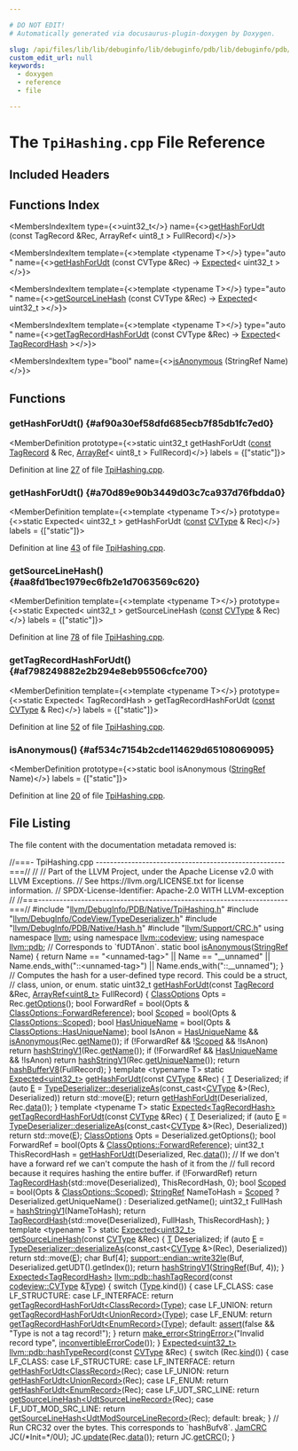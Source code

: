```yaml
---

# DO NOT EDIT!
# Automatically generated via docusaurus-plugin-doxygen by Doxygen.

slug: /api/files/lib/lib/debuginfo/lib/debuginfo/pdb/lib/debuginfo/pdb/native/tpihashing-cpp
custom_edit_url: null
keywords:
  - doxygen
  - reference
  - file

---
```





# The `TpiHashing.cpp` File Reference

<DoxygenPage pluginConfig={pluginConfig}>



## Included Headers

<IncludesList>
<IncludesListItem
  filePath="llvm/DebugInfo/PDB/Native/TpiHashing.h"
  permalink="/docs/api/files/include/include/llvm/include/llvm/debuginfo/include/llvm/debuginfo/pdb/include/llvm/debuginfo/pdb/native/tpihashing-h"
  isLocal="true" />
<IncludesListItem
  filePath="llvm/DebugInfo/CodeView/TypeDeserializer.h"
  permalink="/docs/api/files/include/include/llvm/include/llvm/debuginfo/include/llvm/debuginfo/codeview/typedeserializer-h"
  isLocal="true" />
<IncludesListItem
  filePath="llvm/DebugInfo/PDB/Native/Hash.h"
  permalink="/docs/api/files/include/include/llvm/include/llvm/debuginfo/include/llvm/debuginfo/pdb/include/llvm/debuginfo/pdb/native/hash-h"
  isLocal="true" />
<IncludesListItem
  filePath="llvm/Support/CRC.h"
  permalink="/docs/api/files/include/include/llvm/include/llvm/support/crc-h"
  isLocal="true" />
</IncludesList>

## Functions Index

<MembersIndex>

<MembersIndexItem
  type={<>uint32&#95;t</>}
  name={<><a href="#af90a30ef58dfd685ecb7f85db1fc7ed0">getHashForUdt</a> (const TagRecord &amp;Rec, ArrayRef&lt; uint8&#95;t &gt; FullRecord)</>}>
</MembersIndexItem>

<MembersIndexItem
  template={<>template &lt;typename T&gt;</>}
  type="auto "
  name={<><a href="#a70d89e90b3449d03c7ca937d76fbdda0">getHashForUdt</a> (const CVType &amp;Rec) -&gt; <a href="/docs/api/classes/llvm/expected">Expected</a>&lt; uint32&#95;t &gt;</>}>
</MembersIndexItem>

<MembersIndexItem
  template={<>template &lt;typename T&gt;</>}
  type="auto "
  name={<><a href="#aa8fd1bec1979ec6fb2e1d7063569c620">getSourceLineHash</a> (const CVType &amp;Rec) -&gt; <a href="/docs/api/classes/llvm/expected">Expected</a>&lt; uint32&#95;t &gt;</>}>
</MembersIndexItem>

<MembersIndexItem
  template={<>template &lt;typename T&gt;</>}
  type="auto "
  name={<><a href="#af798249882e2b294e8eb95506cfce700">getTagRecordHashForUdt</a> (const CVType &amp;Rec) -&gt; <a href="/docs/api/classes/llvm/expected">Expected</a>&lt; <a href="/docs/api/structs/llvm/pdb/tagrecordhash">TagRecordHash</a> &gt;</>}>
</MembersIndexItem>

<MembersIndexItem
  type="bool"
  name={<><a href="#af534c7154b2cde114629d65108069095">isAnonymous</a> (StringRef Name)</>}>
</MembersIndexItem>

</MembersIndex>


<SectionDefinition>

## Functions

### getHashForUdt() {#af90a30ef58dfd685ecb7f85db1fc7ed0}

<MemberDefinition
  prototype={<>static uint32&#95;t getHashForUdt (<a href="/docs/api/files/lib/lib/target/lib/target/aarch64/aarch64promoteconstant-cpp/#a90f8350fecae261c25be85d38b451bff">const</a> <a href="/docs/api/classes/llvm/codeview/tagrecord">TagRecord</a> &amp; Rec, <a href="/docs/api/classes/llvm/arrayref">ArrayRef</a>&lt; uint8&#95;t &gt; FullRecord)</>}
  labels = {["static"]}>

Definition at line <a href="#l00027">27</a> of file <a href="/docs/api/files/lib/lib/debuginfo/lib/debuginfo/pdb/lib/debuginfo/pdb/native/tpihashing-cpp">TpiHashing.cpp</a>.
</MemberDefinition>

### getHashForUdt() {#a70d89e90b3449d03c7ca937d76fbdda0}

<MemberDefinition
  template={<>template &lt;typename T&gt;</>}
  prototype={<>static Expected&lt; uint32&#95;t &gt; getHashForUdt (<a href="/docs/api/files/lib/lib/target/lib/target/aarch64/aarch64promoteconstant-cpp/#a90f8350fecae261c25be85d38b451bff">const</a> <a href="/docs/api/namespaces/llvm/codeview/#a238eda31f74c0f0f3224f71b50b7d165">CVType</a> &amp; Rec)</>}
  labels = {["static"]}>

Definition at line <a href="#l00043">43</a> of file <a href="/docs/api/files/lib/lib/debuginfo/lib/debuginfo/pdb/lib/debuginfo/pdb/native/tpihashing-cpp">TpiHashing.cpp</a>.
</MemberDefinition>

### getSourceLineHash() {#aa8fd1bec1979ec6fb2e1d7063569c620}

<MemberDefinition
  template={<>template &lt;typename T&gt;</>}
  prototype={<>static Expected&lt; uint32&#95;t &gt; getSourceLineHash (<a href="/docs/api/files/lib/lib/target/lib/target/aarch64/aarch64promoteconstant-cpp/#a90f8350fecae261c25be85d38b451bff">const</a> <a href="/docs/api/namespaces/llvm/codeview/#a238eda31f74c0f0f3224f71b50b7d165">CVType</a> &amp; Rec)</>}
  labels = {["static"]}>

Definition at line <a href="#l00078">78</a> of file <a href="/docs/api/files/lib/lib/debuginfo/lib/debuginfo/pdb/lib/debuginfo/pdb/native/tpihashing-cpp">TpiHashing.cpp</a>.
</MemberDefinition>

### getTagRecordHashForUdt() {#af798249882e2b294e8eb95506cfce700}

<MemberDefinition
  template={<>template &lt;typename T&gt;</>}
  prototype={<>static Expected&lt; TagRecordHash &gt; getTagRecordHashForUdt (<a href="/docs/api/files/lib/lib/target/lib/target/aarch64/aarch64promoteconstant-cpp/#a90f8350fecae261c25be85d38b451bff">const</a> <a href="/docs/api/namespaces/llvm/codeview/#a238eda31f74c0f0f3224f71b50b7d165">CVType</a> &amp; Rec)</>}
  labels = {["static"]}>

Definition at line <a href="#l00052">52</a> of file <a href="/docs/api/files/lib/lib/debuginfo/lib/debuginfo/pdb/lib/debuginfo/pdb/native/tpihashing-cpp">TpiHashing.cpp</a>.
</MemberDefinition>

### isAnonymous() {#af534c7154b2cde114629d65108069095}

<MemberDefinition
  prototype={<>static bool isAnonymous (<a href="/docs/api/classes/llvm/stringref">StringRef</a> Name)</>}
  labels = {["static"]}>

Definition at line <a href="#l00020">20</a> of file <a href="/docs/api/files/lib/lib/debuginfo/lib/debuginfo/pdb/lib/debuginfo/pdb/native/tpihashing-cpp">TpiHashing.cpp</a>.
</MemberDefinition>

</SectionDefinition>

## File Listing

The file content with the documentation metadata removed is:

<ProgramListing>

<Link id="l00001" /><CodeLine lineNumber="1"><span class="doxyHighlightComment">//===- TpiHashing.cpp -----------------------------------------------------===//</span></CodeLine>
<Link id="l00002" /><CodeLine lineNumber="2"><span class="doxyHighlightComment">//</span></CodeLine>
<Link id="l00003" /><CodeLine lineNumber="3"><span class="doxyHighlightComment">// Part of the LLVM Project, under the Apache License v2.0 with LLVM Exceptions.</span></CodeLine>
<Link id="l00004" /><CodeLine lineNumber="4"><span class="doxyHighlightComment">// See https://llvm.org/LICENSE.txt for license information.</span></CodeLine>
<Link id="l00005" /><CodeLine lineNumber="5"><span class="doxyHighlightComment">// SPDX-License-Identifier: Apache-2.0 WITH LLVM-exception</span></CodeLine>
<Link id="l00006" /><CodeLine lineNumber="6"><span class="doxyHighlightComment">//</span></CodeLine>
<Link id="l00007" /><CodeLine lineNumber="7"><span class="doxyHighlightComment">//===----------------------------------------------------------------------===//</span></CodeLine>
<Link id="l00008" /><CodeLine lineNumber="8"></CodeLine>
<Link id="l00009" /><CodeLine lineNumber="9"><span class="doxyHighlightPreprocessor">#include &quot;<a href="/docs/api/files/include/include/llvm/include/llvm/debuginfo/include/llvm/debuginfo/pdb/include/llvm/debuginfo/pdb/native/tpihashing-h">llvm/DebugInfo/PDB/Native/TpiHashing.h</a>&quot;</span></CodeLine>
<Link id="l00010" /><CodeLine lineNumber="10"></CodeLine>
<Link id="l00011" /><CodeLine lineNumber="11"><span class="doxyHighlightPreprocessor">#include &quot;<a href="/docs/api/files/include/include/llvm/include/llvm/debuginfo/include/llvm/debuginfo/codeview/typedeserializer-h">llvm/DebugInfo/CodeView/TypeDeserializer.h</a>&quot;</span></CodeLine>
<Link id="l00012" /><CodeLine lineNumber="12"><span class="doxyHighlightPreprocessor">#include &quot;<a href="/docs/api/files/include/include/llvm/include/llvm/debuginfo/include/llvm/debuginfo/pdb/include/llvm/debuginfo/pdb/native/hash-h">llvm/DebugInfo/PDB/Native/Hash.h</a>&quot;</span></CodeLine>
<Link id="l00013" /><CodeLine lineNumber="13"><span class="doxyHighlightPreprocessor">#include &quot;<a href="/docs/api/files/include/include/llvm/include/llvm/support/crc-h">llvm/Support/CRC.h</a>&quot;</span></CodeLine>
<Link id="l00014" /><CodeLine lineNumber="14"></CodeLine>
<Link id="l00015" /><CodeLine lineNumber="15"><span class="doxyHighlightKeyword">using namespace </span><span class="doxyHighlight"><a href="/docs/api/namespaces/llvm">llvm</a>;</span></CodeLine>
<Link id="l00016" /><CodeLine lineNumber="16"><span class="doxyHighlightKeyword">using namespace </span><span class="doxyHighlight"><a href="/docs/api/namespaces/llvm/codeview">llvm::codeview</a>;</span></CodeLine>
<Link id="l00017" /><CodeLine lineNumber="17"><span class="doxyHighlightKeyword">using namespace </span><span class="doxyHighlight"><a href="/docs/api/namespaces/llvm/pdb">llvm::pdb</a>;</span></CodeLine>
<Link id="l00018" /><CodeLine lineNumber="18"></CodeLine>
<Link id="l00019" /><CodeLine lineNumber="19"><span class="doxyHighlightComment">// Corresponds to &#96;fUDTAnon&#96;.</span></CodeLine>
<Link id="l00020" /><CodeLine lineNumber="20" lineLink="#af534c7154b2cde114629d65108069095"><span class="doxyHighlightKeyword">static</span><span class="doxyHighlight"> </span><span class="doxyHighlightKeywordType">bool</span><span class="doxyHighlight"> <a href="#af534c7154b2cde114629d65108069095">isAnonymous</a>(<a href="/docs/api/classes/llvm/stringref">StringRef</a> Name) &#123;</span></CodeLine>
<Link id="l00021" /><CodeLine lineNumber="21"><span class="doxyHighlight">  </span><span class="doxyHighlightKeywordFlow">return</span><span class="doxyHighlight"> Name == </span><span class="doxyHighlightStringLiteral">&quot;&lt;unnamed-tag&gt;&quot;</span><span class="doxyHighlight"> || Name == </span><span class="doxyHighlightStringLiteral">&quot;&#95;&#95;unnamed&quot;</span><span class="doxyHighlight"> ||</span></CodeLine>
<Link id="l00022" /><CodeLine lineNumber="22"><span class="doxyHighlight">         Name.ends&#95;with(</span><span class="doxyHighlightStringLiteral">&quot;::&lt;unnamed-tag&gt;&quot;</span><span class="doxyHighlight">) || Name.ends&#95;with(</span><span class="doxyHighlightStringLiteral">&quot;::&#95;&#95;unnamed&quot;</span><span class="doxyHighlight">);</span></CodeLine>
<Link id="l00023" /><CodeLine lineNumber="23"><span class="doxyHighlight">&#125;</span></CodeLine>
<Link id="l00024" /><CodeLine lineNumber="24"></CodeLine>
<Link id="l00025" /><CodeLine lineNumber="25"><span class="doxyHighlightComment">// Computes the hash for a user-defined type record. This could be a struct,</span></CodeLine>
<Link id="l00026" /><CodeLine lineNumber="26"><span class="doxyHighlightComment">// class, union, or enum.</span></CodeLine>
<Link id="l00027" /><CodeLine lineNumber="27" lineLink="#af90a30ef58dfd685ecb7f85db1fc7ed0"><span class="doxyHighlightKeyword">static</span><span class="doxyHighlight"> uint32&#95;t <a href="#af90a30ef58dfd685ecb7f85db1fc7ed0">getHashForUdt</a>(</span><span class="doxyHighlightKeyword">const</span><span class="doxyHighlight"> <a href="/docs/api/classes/llvm/codeview/tagrecord">TagRecord</a> &amp;Rec,</span></CodeLine>
<Link id="l00028" /><CodeLine lineNumber="28"><span class="doxyHighlight">                              <a href="/docs/api/classes/llvm/arrayref">ArrayRef&lt;uint8&#95;t&gt;</a> FullRecord) &#123;</span></CodeLine>
<Link id="l00029" /><CodeLine lineNumber="29"><span class="doxyHighlight">  <a href="/docs/api/namespaces/llvm/codeview/#a4e60e0c351f13aade28b451480c44e5a">ClassOptions</a> Opts = Rec.<a href="/docs/api/classes/llvm/codeview/tagrecord/#a1ae1be6e6d0d96125297733a3cfb222a">getOptions</a>();</span></CodeLine>
<Link id="l00030" /><CodeLine lineNumber="30"><span class="doxyHighlight">  </span><span class="doxyHighlightKeywordType">bool</span><span class="doxyHighlight"> ForwardRef = bool(Opts &amp; <a href="/docs/api/namespaces/llvm/codeview/#a4e60e0c351f13aade28b451480c44e5aa7e37f2aff533091462989c02c0cac8a1">ClassOptions::ForwardReference</a>);</span></CodeLine>
<Link id="l00031" /><CodeLine lineNumber="31"><span class="doxyHighlight">  </span><span class="doxyHighlightKeywordType">bool</span><span class="doxyHighlight"> <a href="/docs/api/namespaces/llvm/codeview/#a4e60e0c351f13aade28b451480c44e5aa423f62fd0413b98ab4dd487ec060e628">Scoped</a> = bool(Opts &amp; <a href="/docs/api/namespaces/llvm/codeview/#a4e60e0c351f13aade28b451480c44e5aa423f62fd0413b98ab4dd487ec060e628">ClassOptions::Scoped</a>);</span></CodeLine>
<Link id="l00032" /><CodeLine lineNumber="32"><span class="doxyHighlight">  </span><span class="doxyHighlightKeywordType">bool</span><span class="doxyHighlight"> <a href="/docs/api/namespaces/llvm/codeview/#a4e60e0c351f13aade28b451480c44e5aa1d847ff214177f9339928f7be873cd38">HasUniqueName</a> = bool(Opts &amp; <a href="/docs/api/namespaces/llvm/codeview/#a4e60e0c351f13aade28b451480c44e5aa1d847ff214177f9339928f7be873cd38">ClassOptions::HasUniqueName</a>);</span></CodeLine>
<Link id="l00033" /><CodeLine lineNumber="33"><span class="doxyHighlight">  </span><span class="doxyHighlightKeywordType">bool</span><span class="doxyHighlight"> IsAnon = <a href="/docs/api/namespaces/llvm/codeview/#a4e60e0c351f13aade28b451480c44e5aa1d847ff214177f9339928f7be873cd38">HasUniqueName</a> &amp;&amp; <a href="#af534c7154b2cde114629d65108069095">isAnonymous</a>(Rec.<a href="/docs/api/classes/llvm/codeview/tagrecord/#a70d494508697280429a70e6b54e90564">getName</a>());</span></CodeLine>
<Link id="l00034" /><CodeLine lineNumber="34"></CodeLine>
<Link id="l00035" /><CodeLine lineNumber="35"><span class="doxyHighlight">  </span><span class="doxyHighlightKeywordFlow">if</span><span class="doxyHighlight"> (!ForwardRef &amp;&amp; !<a href="/docs/api/namespaces/llvm/codeview/#a4e60e0c351f13aade28b451480c44e5aa423f62fd0413b98ab4dd487ec060e628">Scoped</a> &amp;&amp; !IsAnon)</span></CodeLine>
<Link id="l00036" /><CodeLine lineNumber="36"><span class="doxyHighlight">    </span><span class="doxyHighlightKeywordFlow">return</span><span class="doxyHighlight"> <a href="/docs/api/namespaces/llvm/pdb/#a1737ab2b5a4c39b8eb3fcbd2e47abb65">hashStringV1</a>(Rec.<a href="/docs/api/classes/llvm/codeview/tagrecord/#a70d494508697280429a70e6b54e90564">getName</a>());</span></CodeLine>
<Link id="l00037" /><CodeLine lineNumber="37"><span class="doxyHighlight">  </span><span class="doxyHighlightKeywordFlow">if</span><span class="doxyHighlight"> (!ForwardRef &amp;&amp; <a href="/docs/api/namespaces/llvm/codeview/#a4e60e0c351f13aade28b451480c44e5aa1d847ff214177f9339928f7be873cd38">HasUniqueName</a> &amp;&amp; !IsAnon)</span></CodeLine>
<Link id="l00038" /><CodeLine lineNumber="38"><span class="doxyHighlight">    </span><span class="doxyHighlightKeywordFlow">return</span><span class="doxyHighlight"> <a href="/docs/api/namespaces/llvm/pdb/#a1737ab2b5a4c39b8eb3fcbd2e47abb65">hashStringV1</a>(Rec.<a href="/docs/api/classes/llvm/codeview/tagrecord/#ab3ecf47bdb500f15d02088ae17279b8b">getUniqueName</a>());</span></CodeLine>
<Link id="l00039" /><CodeLine lineNumber="39"><span class="doxyHighlight">  </span><span class="doxyHighlightKeywordFlow">return</span><span class="doxyHighlight"> <a href="/docs/api/namespaces/llvm/pdb/#a70e7a3749d35a58e1620b36a1a4183c1">hashBufferV8</a>(FullRecord);</span></CodeLine>
<Link id="l00040" /><CodeLine lineNumber="40"><span class="doxyHighlight">&#125;</span></CodeLine>
<Link id="l00041" /><CodeLine lineNumber="41"></CodeLine>
<Link id="l00042" /><CodeLine lineNumber="42"><span class="doxyHighlightKeyword">template</span><span class="doxyHighlight"> &lt;</span><span class="doxyHighlightKeyword">typename</span><span class="doxyHighlight"> T&gt;</span></CodeLine>
<Link id="l00043" /><CodeLine lineNumber="43" lineLink="#a70d89e90b3449d03c7ca937d76fbdda0"><span class="doxyHighlightKeyword">static</span><span class="doxyHighlight"> <a href="/docs/api/classes/llvm/expected">Expected&lt;uint32&#95;t&gt;</a> <a href="#af90a30ef58dfd685ecb7f85db1fc7ed0">getHashForUdt</a>(</span><span class="doxyHighlightKeyword">const</span><span class="doxyHighlight"> <a href="/docs/api/namespaces/llvm/codeview/#a238eda31f74c0f0f3224f71b50b7d165">CVType</a> &amp;Rec) &#123;</span></CodeLine>
<Link id="l00044" /><CodeLine lineNumber="44"><span class="doxyHighlight">  <a href="/docs/api/files/lib/lib/target/lib/target/mips/mips16isellowering-cpp/#a0acb682b8260ab1c60b918599864e2e5">T</a> Deserialized;</span></CodeLine>
<Link id="l00045" /><CodeLine lineNumber="45"><span class="doxyHighlight">  </span><span class="doxyHighlightKeywordFlow">if</span><span class="doxyHighlight"> (</span><span class="doxyHighlightKeyword">auto</span><span class="doxyHighlight"> <a href="/docs/api/files/lib/lib/ir/builtingcs-cpp/#abb2b3a60ccc38a28239e19a1646e0c8a">E</a> = <a href="/docs/api/classes/llvm/codeview/typedeserializer/#ad2afe9d87179bb184fd5f477db6e8509">TypeDeserializer::deserializeAs</a>(</span><span class="doxyHighlightKeyword">const&#95;cast&lt;</span><span class="doxyHighlight"><a href="/docs/api/namespaces/llvm/codeview/#a238eda31f74c0f0f3224f71b50b7d165">CVType</a> &amp;</span><span class="doxyHighlightKeyword">&gt;</span><span class="doxyHighlight">(Rec),</span></CodeLine>
<Link id="l00046" /><CodeLine lineNumber="46"><span class="doxyHighlight">                                               Deserialized))</span></CodeLine>
<Link id="l00047" /><CodeLine lineNumber="47"><span class="doxyHighlight">    </span><span class="doxyHighlightKeywordFlow">return</span><span class="doxyHighlight"> std::move(<a href="/docs/api/files/lib/lib/ir/builtingcs-cpp/#abb2b3a60ccc38a28239e19a1646e0c8a">E</a>);</span></CodeLine>
<Link id="l00048" /><CodeLine lineNumber="48"><span class="doxyHighlight">  </span><span class="doxyHighlightKeywordFlow">return</span><span class="doxyHighlight"> <a href="#af90a30ef58dfd685ecb7f85db1fc7ed0">getHashForUdt</a>(Deserialized, Rec.<a href="/docs/api/classes/llvm/codeview/cvrecord/#aa5ac0ccd261c6bd6e07e1b288952fe33">data</a>());</span></CodeLine>
<Link id="l00049" /><CodeLine lineNumber="49"><span class="doxyHighlight">&#125;</span></CodeLine>
<Link id="l00050" /><CodeLine lineNumber="50"></CodeLine>
<Link id="l00051" /><CodeLine lineNumber="51"><span class="doxyHighlightKeyword">template</span><span class="doxyHighlight"> &lt;</span><span class="doxyHighlightKeyword">typename</span><span class="doxyHighlight"> T&gt;</span></CodeLine>
<Link id="l00052" /><CodeLine lineNumber="52" lineLink="#af798249882e2b294e8eb95506cfce700"><span class="doxyHighlightKeyword">static</span><span class="doxyHighlight"> <a href="/docs/api/classes/llvm/expected">Expected&lt;TagRecordHash&gt;</a> <a href="#af798249882e2b294e8eb95506cfce700">getTagRecordHashForUdt</a>(</span><span class="doxyHighlightKeyword">const</span><span class="doxyHighlight"> <a href="/docs/api/namespaces/llvm/codeview/#a238eda31f74c0f0f3224f71b50b7d165">CVType</a> &amp;Rec) &#123;</span></CodeLine>
<Link id="l00053" /><CodeLine lineNumber="53"><span class="doxyHighlight">  <a href="/docs/api/files/lib/lib/target/lib/target/mips/mips16isellowering-cpp/#a0acb682b8260ab1c60b918599864e2e5">T</a> Deserialized;</span></CodeLine>
<Link id="l00054" /><CodeLine lineNumber="54"><span class="doxyHighlight">  </span><span class="doxyHighlightKeywordFlow">if</span><span class="doxyHighlight"> (</span><span class="doxyHighlightKeyword">auto</span><span class="doxyHighlight"> <a href="/docs/api/files/lib/lib/ir/builtingcs-cpp/#abb2b3a60ccc38a28239e19a1646e0c8a">E</a> = <a href="/docs/api/classes/llvm/codeview/typedeserializer/#ad2afe9d87179bb184fd5f477db6e8509">TypeDeserializer::deserializeAs</a>(</span><span class="doxyHighlightKeyword">const&#95;cast&lt;</span><span class="doxyHighlight"><a href="/docs/api/namespaces/llvm/codeview/#a238eda31f74c0f0f3224f71b50b7d165">CVType</a> &amp;</span><span class="doxyHighlightKeyword">&gt;</span><span class="doxyHighlight">(Rec),</span></CodeLine>
<Link id="l00055" /><CodeLine lineNumber="55"><span class="doxyHighlight">                                               Deserialized))</span></CodeLine>
<Link id="l00056" /><CodeLine lineNumber="56"><span class="doxyHighlight">    </span><span class="doxyHighlightKeywordFlow">return</span><span class="doxyHighlight"> std::move(<a href="/docs/api/files/lib/lib/ir/builtingcs-cpp/#abb2b3a60ccc38a28239e19a1646e0c8a">E</a>);</span></CodeLine>
<Link id="l00057" /><CodeLine lineNumber="57"></CodeLine>
<Link id="l00058" /><CodeLine lineNumber="58"><span class="doxyHighlight">  <a href="/docs/api/namespaces/llvm/codeview/#a4e60e0c351f13aade28b451480c44e5a">ClassOptions</a> Opts = Deserialized.getOptions();</span></CodeLine>
<Link id="l00059" /><CodeLine lineNumber="59"></CodeLine>
<Link id="l00060" /><CodeLine lineNumber="60"><span class="doxyHighlight">  </span><span class="doxyHighlightKeywordType">bool</span><span class="doxyHighlight"> ForwardRef = bool(Opts &amp; <a href="/docs/api/namespaces/llvm/codeview/#a4e60e0c351f13aade28b451480c44e5aa7e37f2aff533091462989c02c0cac8a1">ClassOptions::ForwardReference</a>);</span></CodeLine>
<Link id="l00061" /><CodeLine lineNumber="61"></CodeLine>
<Link id="l00062" /><CodeLine lineNumber="62"><span class="doxyHighlight">  uint32&#95;t ThisRecordHash = <a href="#af90a30ef58dfd685ecb7f85db1fc7ed0">getHashForUdt</a>(Deserialized, Rec.<a href="/docs/api/classes/llvm/codeview/cvrecord/#aa5ac0ccd261c6bd6e07e1b288952fe33">data</a>());</span></CodeLine>
<Link id="l00063" /><CodeLine lineNumber="63"></CodeLine>
<Link id="l00064" /><CodeLine lineNumber="64"><span class="doxyHighlight">  </span><span class="doxyHighlightComment">// If we don&#39;t have a forward ref we can&#39;t compute the hash of it from the</span></CodeLine>
<Link id="l00065" /><CodeLine lineNumber="65"><span class="doxyHighlight">  </span><span class="doxyHighlightComment">// full record because it requires hashing the entire buffer.</span></CodeLine>
<Link id="l00066" /><CodeLine lineNumber="66"><span class="doxyHighlight">  </span><span class="doxyHighlightKeywordFlow">if</span><span class="doxyHighlight"> (!ForwardRef)</span></CodeLine>
<Link id="l00067" /><CodeLine lineNumber="67"><span class="doxyHighlight">    </span><span class="doxyHighlightKeywordFlow">return</span><span class="doxyHighlight"> <a href="/docs/api/structs/llvm/pdb/tagrecordhash">TagRecordHash</a>&#123;std::move(Deserialized), ThisRecordHash, 0&#125;;</span></CodeLine>
<Link id="l00068" /><CodeLine lineNumber="68"></CodeLine>
<Link id="l00069" /><CodeLine lineNumber="69"><span class="doxyHighlight">  </span><span class="doxyHighlightKeywordType">bool</span><span class="doxyHighlight"> <a href="/docs/api/namespaces/llvm/codeview/#a4e60e0c351f13aade28b451480c44e5aa423f62fd0413b98ab4dd487ec060e628">Scoped</a> = bool(Opts &amp; <a href="/docs/api/namespaces/llvm/codeview/#a4e60e0c351f13aade28b451480c44e5aa423f62fd0413b98ab4dd487ec060e628">ClassOptions::Scoped</a>);</span></CodeLine>
<Link id="l00070" /><CodeLine lineNumber="70"></CodeLine>
<Link id="l00071" /><CodeLine lineNumber="71"><span class="doxyHighlight">  <a href="/docs/api/classes/llvm/stringref">StringRef</a> NameToHash =</span></CodeLine>
<Link id="l00072" /><CodeLine lineNumber="72"><span class="doxyHighlight">      <a href="/docs/api/namespaces/llvm/codeview/#a4e60e0c351f13aade28b451480c44e5aa423f62fd0413b98ab4dd487ec060e628">Scoped</a> ? Deserialized.getUniqueName() : Deserialized.getName();</span></CodeLine>
<Link id="l00073" /><CodeLine lineNumber="73"><span class="doxyHighlight">  uint32&#95;t FullHash = <a href="/docs/api/namespaces/llvm/pdb/#a1737ab2b5a4c39b8eb3fcbd2e47abb65">hashStringV1</a>(NameToHash);</span></CodeLine>
<Link id="l00074" /><CodeLine lineNumber="74"><span class="doxyHighlight">  </span><span class="doxyHighlightKeywordFlow">return</span><span class="doxyHighlight"> <a href="/docs/api/structs/llvm/pdb/tagrecordhash">TagRecordHash</a>&#123;std::move(Deserialized), FullHash, ThisRecordHash&#125;;</span></CodeLine>
<Link id="l00075" /><CodeLine lineNumber="75"><span class="doxyHighlight">&#125;</span></CodeLine>
<Link id="l00076" /><CodeLine lineNumber="76"></CodeLine>
<Link id="l00077" /><CodeLine lineNumber="77"><span class="doxyHighlightKeyword">template</span><span class="doxyHighlight"> &lt;</span><span class="doxyHighlightKeyword">typename</span><span class="doxyHighlight"> T&gt;</span></CodeLine>
<Link id="l00078" /><CodeLine lineNumber="78" lineLink="#aa8fd1bec1979ec6fb2e1d7063569c620"><span class="doxyHighlightKeyword">static</span><span class="doxyHighlight"> <a href="/docs/api/classes/llvm/expected">Expected&lt;uint32&#95;t&gt;</a> <a href="#aa8fd1bec1979ec6fb2e1d7063569c620">getSourceLineHash</a>(</span><span class="doxyHighlightKeyword">const</span><span class="doxyHighlight"> <a href="/docs/api/namespaces/llvm/codeview/#a238eda31f74c0f0f3224f71b50b7d165">CVType</a> &amp;Rec) &#123;</span></CodeLine>
<Link id="l00079" /><CodeLine lineNumber="79"><span class="doxyHighlight">  <a href="/docs/api/files/lib/lib/target/lib/target/mips/mips16isellowering-cpp/#a0acb682b8260ab1c60b918599864e2e5">T</a> Deserialized;</span></CodeLine>
<Link id="l00080" /><CodeLine lineNumber="80"><span class="doxyHighlight">  </span><span class="doxyHighlightKeywordFlow">if</span><span class="doxyHighlight"> (</span><span class="doxyHighlightKeyword">auto</span><span class="doxyHighlight"> <a href="/docs/api/files/lib/lib/ir/builtingcs-cpp/#abb2b3a60ccc38a28239e19a1646e0c8a">E</a> = <a href="/docs/api/classes/llvm/codeview/typedeserializer/#ad2afe9d87179bb184fd5f477db6e8509">TypeDeserializer::deserializeAs</a>(</span><span class="doxyHighlightKeyword">const&#95;cast&lt;</span><span class="doxyHighlight"><a href="/docs/api/namespaces/llvm/codeview/#a238eda31f74c0f0f3224f71b50b7d165">CVType</a> &amp;</span><span class="doxyHighlightKeyword">&gt;</span><span class="doxyHighlight">(Rec),</span></CodeLine>
<Link id="l00081" /><CodeLine lineNumber="81"><span class="doxyHighlight">                                               Deserialized))</span></CodeLine>
<Link id="l00082" /><CodeLine lineNumber="82"><span class="doxyHighlight">    </span><span class="doxyHighlightKeywordFlow">return</span><span class="doxyHighlight"> std::move(<a href="/docs/api/files/lib/lib/ir/builtingcs-cpp/#abb2b3a60ccc38a28239e19a1646e0c8a">E</a>);</span></CodeLine>
<Link id="l00083" /><CodeLine lineNumber="83"><span class="doxyHighlight">  </span><span class="doxyHighlightKeywordType">char</span><span class="doxyHighlight"> Buf&#91;4&#93;;</span></CodeLine>
<Link id="l00084" /><CodeLine lineNumber="84"><span class="doxyHighlight">  <a href="/docs/api/namespaces/llvm/support/endian/#a4f05956d010455624c13f5eb2217bc8b">support::endian::write32le</a>(Buf, Deserialized.getUDT().getIndex());</span></CodeLine>
<Link id="l00085" /><CodeLine lineNumber="85"><span class="doxyHighlight">  </span><span class="doxyHighlightKeywordFlow">return</span><span class="doxyHighlight"> <a href="/docs/api/namespaces/llvm/pdb/#a1737ab2b5a4c39b8eb3fcbd2e47abb65">hashStringV1</a>(<a href="/docs/api/classes/llvm/stringref">StringRef</a>(Buf, 4));</span></CodeLine>
<Link id="l00086" /><CodeLine lineNumber="86"><span class="doxyHighlight">&#125;</span></CodeLine>
<Link id="l00087" /><CodeLine lineNumber="87"></CodeLine>
<Link id="l00088" /><CodeLine lineNumber="88" lineLink="/docs/api/namespaces/llvm/pdb/#ac4ae17008fa3248cf4065352bdf7e029"><span class="doxyHighlight"><a href="/docs/api/classes/llvm/expected">Expected&lt;TagRecordHash&gt;</a> <a href="/docs/api/namespaces/llvm/pdb/#ac4ae17008fa3248cf4065352bdf7e029">llvm::pdb::hashTagRecord</a>(</span><span class="doxyHighlightKeyword">const</span><span class="doxyHighlight"> <a href="/docs/api/namespaces/llvm/codeview/#a238eda31f74c0f0f3224f71b50b7d165">codeview::CVType</a> &amp;<a href="/docs/api/namespaces/llvm/pdb/#a952cb7401a07c49e2879fbfc92f0dc2caa1fa27779242b4902f7ae3bdd5c6d508">Type</a>) &#123;</span></CodeLine>
<Link id="l00089" /><CodeLine lineNumber="89"><span class="doxyHighlight">  </span><span class="doxyHighlightKeywordFlow">switch</span><span class="doxyHighlight"> (<a href="/docs/api/namespaces/llvm/pdb/#a952cb7401a07c49e2879fbfc92f0dc2caa1fa27779242b4902f7ae3bdd5c6d508">Type</a>.kind()) &#123;</span></CodeLine>
<Link id="l00090" /><CodeLine lineNumber="90"><span class="doxyHighlight">  </span><span class="doxyHighlightKeywordFlow">case</span><span class="doxyHighlight"> LF&#95;CLASS:</span></CodeLine>
<Link id="l00091" /><CodeLine lineNumber="91"><span class="doxyHighlight">  </span><span class="doxyHighlightKeywordFlow">case</span><span class="doxyHighlight"> LF&#95;STRUCTURE:</span></CodeLine>
<Link id="l00092" /><CodeLine lineNumber="92"><span class="doxyHighlight">  </span><span class="doxyHighlightKeywordFlow">case</span><span class="doxyHighlight"> LF&#95;INTERFACE:</span></CodeLine>
<Link id="l00093" /><CodeLine lineNumber="93"><span class="doxyHighlight">    </span><span class="doxyHighlightKeywordFlow">return</span><span class="doxyHighlight"> <a href="#af798249882e2b294e8eb95506cfce700">getTagRecordHashForUdt&lt;ClassRecord&gt;</a>(<a href="/docs/api/namespaces/llvm/pdb/#a952cb7401a07c49e2879fbfc92f0dc2caa1fa27779242b4902f7ae3bdd5c6d508">Type</a>);</span></CodeLine>
<Link id="l00094" /><CodeLine lineNumber="94"><span class="doxyHighlight">  </span><span class="doxyHighlightKeywordFlow">case</span><span class="doxyHighlight"> LF&#95;UNION:</span></CodeLine>
<Link id="l00095" /><CodeLine lineNumber="95"><span class="doxyHighlight">    </span><span class="doxyHighlightKeywordFlow">return</span><span class="doxyHighlight"> <a href="#af798249882e2b294e8eb95506cfce700">getTagRecordHashForUdt&lt;UnionRecord&gt;</a>(<a href="/docs/api/namespaces/llvm/pdb/#a952cb7401a07c49e2879fbfc92f0dc2caa1fa27779242b4902f7ae3bdd5c6d508">Type</a>);</span></CodeLine>
<Link id="l00096" /><CodeLine lineNumber="96"><span class="doxyHighlight">  </span><span class="doxyHighlightKeywordFlow">case</span><span class="doxyHighlight"> LF&#95;ENUM:</span></CodeLine>
<Link id="l00097" /><CodeLine lineNumber="97"><span class="doxyHighlight">    </span><span class="doxyHighlightKeywordFlow">return</span><span class="doxyHighlight"> <a href="#af798249882e2b294e8eb95506cfce700">getTagRecordHashForUdt&lt;EnumRecord&gt;</a>(<a href="/docs/api/namespaces/llvm/pdb/#a952cb7401a07c49e2879fbfc92f0dc2caa1fa27779242b4902f7ae3bdd5c6d508">Type</a>);</span></CodeLine>
<Link id="l00098" /><CodeLine lineNumber="98"><span class="doxyHighlight">  </span><span class="doxyHighlightKeywordFlow">default</span><span class="doxyHighlight">:</span></CodeLine>
<Link id="l00099" /><CodeLine lineNumber="99"><span class="doxyHighlight">    <a href="/docs/api/files/lib/lib/target/lib/target/amdgpu/silowercontrolflow-cpp/#a4868c5d81c5ccc98c47aeab6244346a0">assert</a>(</span><span class="doxyHighlightKeyword">false</span><span class="doxyHighlight"> &amp;&amp; </span><span class="doxyHighlightStringLiteral">&quot;Type is not a tag record!&quot;</span><span class="doxyHighlight">);</span></CodeLine>
<Link id="l00100" /><CodeLine lineNumber="100"><span class="doxyHighlight">  &#125;</span></CodeLine>
<Link id="l00101" /><CodeLine lineNumber="101"><span class="doxyHighlight">  </span><span class="doxyHighlightKeywordFlow">return</span><span class="doxyHighlight"> <a href="/docs/api/namespaces/llvm/#a9999bd897fc8a1648bd69b36fee2d357">make&#95;error&lt;StringError&gt;</a>(</span><span class="doxyHighlightStringLiteral">&quot;Invalid record type&quot;</span><span class="doxyHighlight">,</span></CodeLine>
<Link id="l00102" /><CodeLine lineNumber="102"><span class="doxyHighlight">                                 <a href="/docs/api/namespaces/llvm/#a2b43c21951d0948b34bcf7019949032d">inconvertibleErrorCode</a>());</span></CodeLine>
<Link id="l00103" /><CodeLine lineNumber="103"><span class="doxyHighlight">&#125;</span></CodeLine>
<Link id="l00104" /><CodeLine lineNumber="104"></CodeLine>
<Link id="l00105" /><CodeLine lineNumber="105" lineLink="/docs/api/namespaces/llvm/pdb/#a69bf231aca848ed614fb954ea4d65ff2"><span class="doxyHighlight"><a href="/docs/api/classes/llvm/expected">Expected&lt;uint32&#95;t&gt;</a> <a href="/docs/api/namespaces/llvm/pdb/#a69bf231aca848ed614fb954ea4d65ff2">llvm::pdb::hashTypeRecord</a>(</span><span class="doxyHighlightKeyword">const</span><span class="doxyHighlight"> <a href="/docs/api/namespaces/llvm/codeview/#a238eda31f74c0f0f3224f71b50b7d165">CVType</a> &amp;Rec) &#123;</span></CodeLine>
<Link id="l00106" /><CodeLine lineNumber="106"><span class="doxyHighlight">  </span><span class="doxyHighlightKeywordFlow">switch</span><span class="doxyHighlight"> (Rec.<a href="/docs/api/classes/llvm/codeview/cvrecord/#aaeef9f2a2d0dc09ec00ec9b38242c706">kind</a>()) &#123;</span></CodeLine>
<Link id="l00107" /><CodeLine lineNumber="107"><span class="doxyHighlight">  </span><span class="doxyHighlightKeywordFlow">case</span><span class="doxyHighlight"> LF&#95;CLASS:</span></CodeLine>
<Link id="l00108" /><CodeLine lineNumber="108"><span class="doxyHighlight">  </span><span class="doxyHighlightKeywordFlow">case</span><span class="doxyHighlight"> LF&#95;STRUCTURE:</span></CodeLine>
<Link id="l00109" /><CodeLine lineNumber="109"><span class="doxyHighlight">  </span><span class="doxyHighlightKeywordFlow">case</span><span class="doxyHighlight"> LF&#95;INTERFACE:</span></CodeLine>
<Link id="l00110" /><CodeLine lineNumber="110"><span class="doxyHighlight">    </span><span class="doxyHighlightKeywordFlow">return</span><span class="doxyHighlight"> <a href="#af90a30ef58dfd685ecb7f85db1fc7ed0">getHashForUdt&lt;ClassRecord&gt;</a>(Rec);</span></CodeLine>
<Link id="l00111" /><CodeLine lineNumber="111"><span class="doxyHighlight">  </span><span class="doxyHighlightKeywordFlow">case</span><span class="doxyHighlight"> LF&#95;UNION:</span></CodeLine>
<Link id="l00112" /><CodeLine lineNumber="112"><span class="doxyHighlight">    </span><span class="doxyHighlightKeywordFlow">return</span><span class="doxyHighlight"> <a href="#af90a30ef58dfd685ecb7f85db1fc7ed0">getHashForUdt&lt;UnionRecord&gt;</a>(Rec);</span></CodeLine>
<Link id="l00113" /><CodeLine lineNumber="113"><span class="doxyHighlight">  </span><span class="doxyHighlightKeywordFlow">case</span><span class="doxyHighlight"> LF&#95;ENUM:</span></CodeLine>
<Link id="l00114" /><CodeLine lineNumber="114"><span class="doxyHighlight">    </span><span class="doxyHighlightKeywordFlow">return</span><span class="doxyHighlight"> <a href="#af90a30ef58dfd685ecb7f85db1fc7ed0">getHashForUdt&lt;EnumRecord&gt;</a>(Rec);</span></CodeLine>
<Link id="l00115" /><CodeLine lineNumber="115"></CodeLine>
<Link id="l00116" /><CodeLine lineNumber="116"><span class="doxyHighlight">  </span><span class="doxyHighlightKeywordFlow">case</span><span class="doxyHighlight"> LF&#95;UDT&#95;SRC&#95;LINE:</span></CodeLine>
<Link id="l00117" /><CodeLine lineNumber="117"><span class="doxyHighlight">    </span><span class="doxyHighlightKeywordFlow">return</span><span class="doxyHighlight"> <a href="#aa8fd1bec1979ec6fb2e1d7063569c620">getSourceLineHash&lt;UdtSourceLineRecord&gt;</a>(Rec);</span></CodeLine>
<Link id="l00118" /><CodeLine lineNumber="118"><span class="doxyHighlight">  </span><span class="doxyHighlightKeywordFlow">case</span><span class="doxyHighlight"> LF&#95;UDT&#95;MOD&#95;SRC&#95;LINE:</span></CodeLine>
<Link id="l00119" /><CodeLine lineNumber="119"><span class="doxyHighlight">    </span><span class="doxyHighlightKeywordFlow">return</span><span class="doxyHighlight"> <a href="#aa8fd1bec1979ec6fb2e1d7063569c620">getSourceLineHash&lt;UdtModSourceLineRecord&gt;</a>(Rec);</span></CodeLine>
<Link id="l00120" /><CodeLine lineNumber="120"></CodeLine>
<Link id="l00121" /><CodeLine lineNumber="121"><span class="doxyHighlight">  </span><span class="doxyHighlightKeywordFlow">default</span><span class="doxyHighlight">:</span></CodeLine>
<Link id="l00122" /><CodeLine lineNumber="122"><span class="doxyHighlight">    </span><span class="doxyHighlightKeywordFlow">break</span><span class="doxyHighlight">;</span></CodeLine>
<Link id="l00123" /><CodeLine lineNumber="123"><span class="doxyHighlight">  &#125;</span></CodeLine>
<Link id="l00124" /><CodeLine lineNumber="124"></CodeLine>
<Link id="l00125" /><CodeLine lineNumber="125"><span class="doxyHighlight">  </span><span class="doxyHighlightComment">// Run CRC32 over the bytes. This corresponds to &#96;hashBufv8&#96;.</span></CodeLine>
<Link id="l00126" /><CodeLine lineNumber="126"><span class="doxyHighlight">  <a href="/docs/api/classes/llvm/jamcrc">JamCRC</a> JC(</span><span class="doxyHighlightComment">/&#42;Init=&#42;/</span><span class="doxyHighlight">0U);</span></CodeLine>
<Link id="l00127" /><CodeLine lineNumber="127"><span class="doxyHighlight">  JC.<a href="/docs/api/classes/llvm/jamcrc/#af4c43564c4a47b6d9741736e3962e279">update</a>(Rec.<a href="/docs/api/classes/llvm/codeview/cvrecord/#aa5ac0ccd261c6bd6e07e1b288952fe33">data</a>());</span></CodeLine>
<Link id="l00128" /><CodeLine lineNumber="128"><span class="doxyHighlight">  </span><span class="doxyHighlightKeywordFlow">return</span><span class="doxyHighlight"> JC.<a href="/docs/api/classes/llvm/jamcrc/#a90e799935e361788dee83dfb9b2d5099">getCRC</a>();</span></CodeLine>
<Link id="l00129" /><CodeLine lineNumber="129"><span class="doxyHighlight">&#125;</span></CodeLine>

</ProgramListing>


</DoxygenPage>
